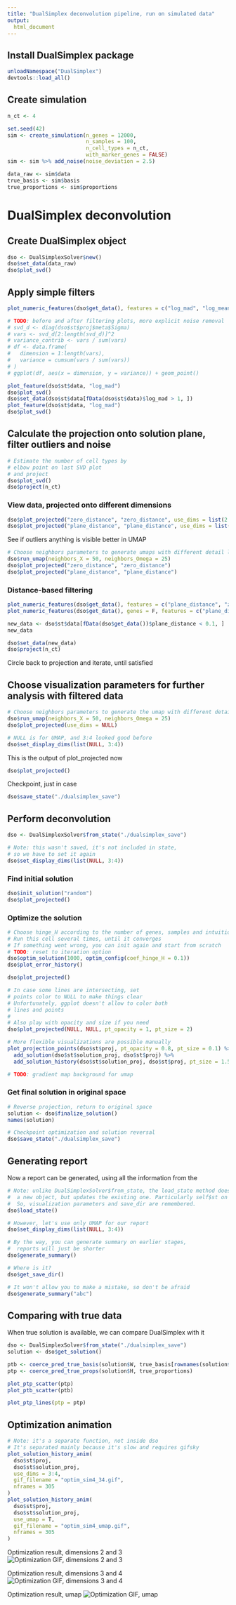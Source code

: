 ```yaml
---
title: "DualSimplex deconvolution pipeline, run on simulated data"
output:
  html_document
---
```



## Install DualSimplex package
```r
unloadNamespace("DualSimplex")
devtools::load_all()
```

## Create simulation
```r
n_ct <- 4

set.seed(42)
sim <- create_simulation(n_genes = 12000,
                         n_samples = 100,
                         n_cell_types = n_ct,
                         with_marker_genes = FALSE)
sim <- sim %>% add_noise(noise_deviation = 2.5)

data_raw <- sim$data
true_basis <- sim$basis
true_proportions <- sim$proportions
```


# DualSimplex deconvolution

## Create DualSimplex object
```r
dso <- DualSimplexSolver$new()
dso$set_data(data_raw)
dso$plot_svd()
```


## Apply simple filters
```r
plot_numeric_features(dso$get_data(), features = c("log_mad", "log_mean", "log_median", "log_sd"), ncol = 4)
```

```r
# TODO: before and after filtering plots, more explicit noise removal
# svd_d <- diag(dso$st$proj$meta$Sigma)
# vars <- svd_d[2:length(svd_d)]^2
# variance_contrib <- vars / sum(vars)
# df <- data.frame(
#   dimension = 1:length(vars),
#   variance = cumsum(vars / sum(vars))
# )
# ggplot(df, aes(x = dimension, y = variance)) + geom_point()
```

```r
plot_feature(dso$st$data, "log_mad")
dso$plot_svd()
dso$set_data(dso$st$data[fData(dso$st$data)$log_mad > 1, ])
plot_feature(dso$st$data, "log_mad")
dso$plot_svd()
```


## Calculate the projection onto solution plane, filter outliers and noise
```r
# Estimate the number of cell types by
# elbow point on last SVD plot
# and project
dso$plot_svd()
dso$project(n_ct)
```


### View data, projected onto different dimensions
```r
dso$plot_projected("zero_distance", "zero_distance", use_dims = list(2:3, 3:4, c(2,4)))
dso$plot_projected("plane_distance", "plane_distance", use_dims = list(2:3, 3:4, c(2,4)))
```

See if outliers anything is visible better in UMAP
```r
# Choose neighbors parameters to generate umaps with different detail level
dso$run_umap(neighbors_X = 50, neighbors_Omega = 25)
dso$plot_projected("zero_distance", "zero_distance")
dso$plot_projected("plane_distance", "plane_distance")
```

### Distance-based filtering
```r
plot_numeric_features(dso$get_data(), features = c("plane_distance", "zero_distance"), ncol = 2)
plot_numeric_features(dso$get_data(), genes = F, features = c("plane_distance", "zero_distance"), ncol = 2, bins = 30)
```

```r
new_data <- dso$st$data[fData(dso$get_data())$plane_distance < 0.1, ]
new_data
```

```r
dso$set_data(new_data)
dso$project(n_ct)
```

Circle back to projection and iterate, until satisfied


## Choose visualization parameters for further analysis with filtered data
```r
# Choose neighbors parameters to generate the umap with different detail level
dso$run_umap(neighbors_X = 50, neighbors_Omega = 25)
dso$plot_projected(use_dims = NULL)
```

```r
# NULL is for UMAP, and 3:4 looked good before
dso$set_display_dims(list(NULL, 3:4))
```

This is the output of plot_projected now
```r
dso$plot_projected()
```

Checkpoint, just in case
```r
dso$save_state("./dualsimplex_save")
```


## Perform deconvolution
```r
dso <- DualSimplexSolver$from_state("./dualsimplex_save")

# Note: this wasn't saved, it's not included in state,
# so we have to set it again
dso$set_display_dims(list(NULL, 3:4))
```


### Find initial solution
```r
dso$init_solution("random")
dso$plot_projected()
```


### Optimize the solution
```r
# Choose hinge_H according to the number of genes, samples and intuition
# Run this cell several times, until it converges
# If something went wrong, you can init again and start from scratch
# TODO: reset to iteration option
dso$optim_solution(1000, optim_config(coef_hinge_H = 0.1))
dso$plot_error_history()
```

```r
dso$plot_projected()
```

```r
# In case some lines are intersecting, set
# points color to NULL to make things clear
# Unfortunately, ggplot doesn't allow to color both
# lines and points
#
# Also play with opacity and size if you need
dso$plot_projected(NULL, NULL, pt_opacity = 1, pt_size = 2)
```

```r
# More flexible visualizations are possible manually
plot_projection_points(dso$st$proj, pt_opacity = 0.8, pt_size = 0.1) %>%
  add_solution(dso$st$solution_proj, dso$st$proj) %>%
  add_solution_history(dso$st$solution_proj, dso$st$proj, pt_size = 1.5, pt_opacity = 1, step = 20, colored = T)
```

```r
# TODO: gradient map background for umap
```


### Get final solution in original space
```r
# Reverse projection, return to original space
solution <- dso$finalize_solution()
names(solution)
```

```r
# Checkpoint optimization and solution reversal
dso$save_state("./dualsimplex_save")
```


## Generating report
Now a report can be generated, using all the information from the
```r
# Note: unlike DualSimplexSolver$from_state, the load_state method doesn't create
#  a new object, but updates the existing one. Particularly self$st on it.
#  So, visualization parameters and save_dir are remembered.
dso$load_state()
```

```r
# However, let's use only UMAP for our report
dso$set_display_dims(list(NULL, 3:4))

# By the way, you can generate summary on earlier stages,
#  reports will just be shorter
dso$generate_summary()

# Where is it?
dso$get_save_dir()
```

```r
# It won't allow you to make a mistake, so don't be afraid
dso$generate_summary("abc")
```

## Comparing with true data
When true solution is available, we can compare DualSimplex with it
```r
dso <- DualSimplexSolver$from_state("./dualsimplex_save")
solution <- dso$get_solution()
```

```r
ptb <- coerce_pred_true_basis(solution$W, true_basis[rownames(solution$W), ])
ptp <- coerce_pred_true_props(solution$H, true_proportions)
```

```r
plot_ptp_scatter(ptp)
plot_ptb_scatter(ptb)
```

```r
plot_ptp_lines(ptp = ptp)
```


## Optimization animation
```r
# Note: it's a separate function, not inside dso
# It's separated mainly because it's slow and requires gifsky
plot_solution_history_anim(
  dso$st$proj,
  dso$st$solution_proj,
  use_dims = 3:4,
  gif_filename = "optim_sim4_34.gif",
  nframes = 305
)
plot_solution_history_anim(
  dso$st$proj,
  dso$st$solution_proj,
  use_umap = T,
  gif_filename = "optim_sim4_umap.gif",
  nframes = 305
)
```


Optimization result, dimensions 2 and 3
![Optimization GIF, dimensions 2 and 3](optim_sim4_23.gif)

Optimization result, dimensions 3 and 4
![Optimization GIF, dimensions 3 and 4](optim_sim4_34.gif)

Optimization result, umap
![Optimization GIF, umap](optim_sim4_umap.gif)

